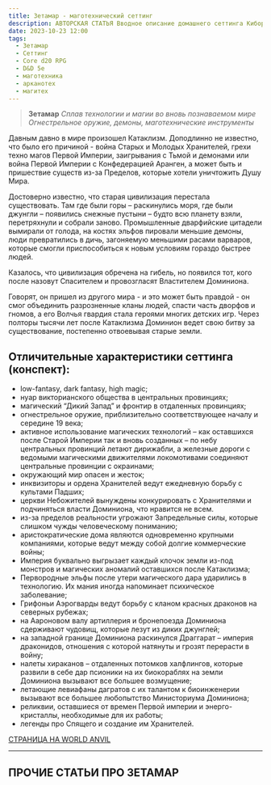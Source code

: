```yaml
---
title: Зетамар - маготехнический сеттинг
description: АВТОРСКАЯ СТАТЬЯ Вводное описание домашнего сеттинга Киборгов и Чародеев - Зетамара, мира в котором сплетаются воедино магия и технология
date: 2023-10-23 12:00
tags:
  - Зетамар
  - Сеттинг
  - Core d20 RPG
  - D&D 5e
  - маготехника
  - арканотех
  - магитех
---
```


>**Зетамар** 
>*Сплав технологии и магии во вновь познаваемом мире*
>*Огнестрельное оружие, демоны, маготехнические инструменты*

Давным давно в мире произошел Катаклизм. Доподлинно не известно, что было его причиной - война Старых и Молодых Хранителей, грехи техно магов Первой Империи, заигрывания с Тьмой и демонами или война Первой Империи с Конфедерацией Аранген, а может быть и пришествие существ из-за Пределов, которые хотели уничтожить Душу Мира.

Достоверно известно, что старая цивилизация перестала существовать. Там где были горы – раскинулись моря, где были джунгли – появились снежные пустыни – будто всю планету взяли, перетряхнули и собрали заново. Промышленные дварфийские цитадели вымирали от голода, на костях эльфов пировали меньшие демоны, люди превратились в дичь, загоняемую меньшими расами варваров, которые смогли приспособиться к новым условиям гораздо быстрее людей.

Казалось, что цивилизация обречена на гибель, но появился тот, кого после назовут Спасителем и провозгласят Властителем Доминиона.

Говорят, он пришел из другого мира - и это может быть правдой - он смог объединить разрозненные кланы людей, спасти часть дворфов и гномов, а его Волчья гвардия стала героями многих детских игр.
Через полторы тысячи лет после Катаклизма Доминион ведет свою битву за существование, постепенно отвоевывая старые земли.

## Отличительные характеристики сеттинга (конспект):
- low-fantasy, dark fantasy, high magic;
- нуар викторианского общества в центральных провинциях;
- магический “Дикий Запад” и фронтир в отдаленных провинциях;
- огнестрельное оружие, приблизительно соответствующее началу и середине 19 века;
- активное использование магических технологий – как оставшихся после Старой Империи так и вновь созданных – по небу центральных провинций летают дирижабли, а железные дороги с ведомыми магическими движителями локомотивами соединяют центральные провинции с окраинами;
- окружающий мир опасен и жесток;
- инквизиторы и ордена Хранителей ведут ежедневную борьбу с культами Падших;
- церкви Небожителей вынуждены конкурировать с Хранителями и подчиняться власти Доминиона, что нравится не всем.
- из-за пределов реальности угрожают Запредельные силы, которые слишком чужды человеческому пониманию;
- аристократические дома являются одновременно крупными компаниями, которые ведут между собой долгие коммерческие войны;
- Империя буквально выгрызает каждый клочок земли из-под монстров и магических аномалий оставшихся после Катаклизма;
- Первородные эльфы после утери магического дара ударились в технологию. Их мания иногда напоминает психическое заболевание;
- Грифоньи Аэрогварды ведут борьбу с кланом красных драконов на северных рубежах;
- на Аароновом валу артиллерия и бронепоезда Доминиона сдерживают чудовищ, которые лезут из диких джунглей;
- на западной границе Доминиона раскинулся Драггарат – империя драконидов, отношения с которой натянуты и грозят перерасти в войну;
- налеты хираканов – отдаленных потомков халфлингов, которые развили в себе дар псионики на их биокораблях на земли Доминиона вызывают все большее возмущение;
- летающие левиафаны дагратов с их талантом к биоинженерии вызывают все большее любопытство Министориума Доминиона;
- реликвии, оставшиеся от времен Первой империи и энерго-кристаллы, необходимые для их работы;
- легенды про Спящего и создание им Хранителей.

[СТРАНИЦА НА WORLD ANVIL](https://www.worldanvil.com/w/xethamar-palant)

---

## ПРОЧИЕ СТАТЬИ ПРО ЗЕТАМАР

